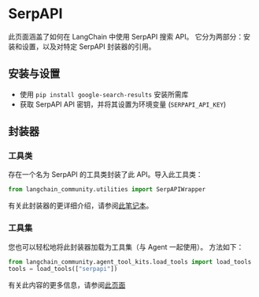 # SerpAPI

此页面涵盖了如何在 LangChain 中使用 SerpAPI 搜索 API。
它分为两部分：安装和设置，以及对特定 SerpAPI 封装器的引用。

## 安装与设置
- 使用 `pip install google-search-results` 安装所需库
- 获取 SerpAPI API 密钥，并将其设置为环境变量 (`SERPAPI_API_KEY`)

## 封装器

### 工具类

存在一个名为 SerpAPI 的工具类封装了此 API。导入此工具类：

```python
from langchain_community.utilities import SerpAPIWrapper
```

有关此封装器的更详细介绍，请参阅[此笔记本](/docs/integrations/tools/serpapi)。

### 工具集

您也可以轻松地将此封装器加载为工具集（与 Agent 一起使用）。
方法如下：
```python
from langchain_community.agent_tool_kits.load_tools import load_tools
tools = load_tools(["serpapi"])
```

有关此内容的更多信息，请参阅[此页面](/docs/how_to/tools_builtin)